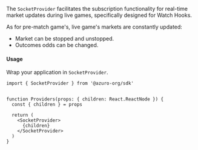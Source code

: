 The `SocketProvider` facilitates the subscription functionality for real-time market updates during live games, specifically designed for Watch Hooks.

As for pre-match game's, live game's markets are constantly updated:

- Market can be stopped and unstopped.
- Outcomes odds can be changed.

#### Usage

Wrap your application in `SocketProvider`.

```tsx {1, 8, 10}
import { SocketProvider } from '@azuro-org/sdk'


function Providers(props: { children: React.ReactNode }) {
  const { children } = props

  return (
    <SocketProvider>
      {children}
    </SocketProvider>
  )
}
```
